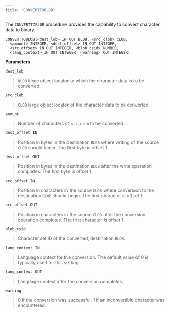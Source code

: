 ```yaml
---
title: "CONVERTTOBLOB"
---
```




The `CONVERTTOBLOB` procedure provides the capability to convert character data to binary.

    CONVERTTOBLOB(<dest_lob> IN OUT BLOB, <src_clob> CLOB,
      <amount> INTEGER, <dest_offset> IN OUT INTEGER,
      <src_offset> IN OUT INTEGER, <blob_csid> NUMBER,
      <lang_context> IN OUT INTEGER, <warning> OUT INTEGER)

**Parameters**

`dest_lob`

> `BLOB` large object locator to which the character data is to be converted.

`src_clob`

> `CLOB` large object locator of the character data to be converted.

`amount`

> Number of characters of `src_clob` to be converted.

`dest_offset IN`

> Position in bytes in the destination `BLOB` where writing of the source `CLOB` should begin. The first byte is offset 1.

`dest_offset OUT`

> Position in bytes in the destination `BLOB` after the write operation completes. The first byte is offset 1.

`src_offset IN`

> Position in characters in the source `CLOB` where conversion to the destination `BLOB` should begin. The first character is offset 1.

`src_offset OUT`

> Position in characters in the source `CLOB` after the conversion operation completes. The first character is offset 1.

`blob_csid`

> Character set ID of the converted, destination `BLOB`.

`lang_context IN`

> Language context for the conversion. The default value of 0 is typically used for this setting.

`lang_context OUT`

> Language context after the conversion completes.

`warning`

> 0 if the conversion was successful, 1 if an inconvertible character was encountered.

